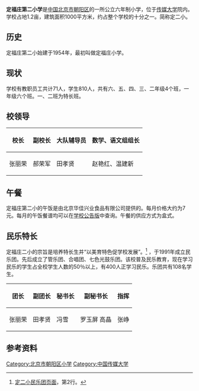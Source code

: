 {{refimprove|time=2019-02-01T11:04:53+00:00}}
'''定福庄第二小学'''是[[中国|中国]][[北京市|北京市]][[朝阳区|朝阳区]]的一所公立六年制小学，位于[[传媒大学|传媒大学]]院内。学校占地1.2亩，建筑面积1000平方米，约占整个学校的十分之一。简称定二小。

== 历史 ==

定福庄第二小始建于1954年，最初叫做定福庄小学。

== 现状 ==

学校有教职员工共计71人，学生810人，共有六、五、四、三、二年级4个班，一年级六个班。一、二班为特长班。

==校领导==
{| class="wikitable"
|-
! 校长 !! 副校长 !! 大队辅导员 !! 数学、语文组组长

|-
| 张丽荣 || 郝荣军 || 田孝贤 || 赵艳红、温建新
|}

== 午餐 ==
定福庄第二小的午饭是由北京华佳兴业食品有限公司提供的。每月价格大约为7元。每月的午饭餐谱均可以在[http://www.dfzex.com/gonggao.aspx 学校公告版]{{Wayback|url=http://www.dfzex.com/gonggao.aspx |date=20120411235715 }}中查询。午餐的供应方式为盒式。

== 民乐特长 ==
定福庄二小的宗旨是培养特长生并“以美育特色促学校发展”。<ref name="测试">[http://www.dfzex.com/in_02.aspx?type=4&parentid=34&dictitemid=34&id=55 定二小民乐团页面]，第2行。</ref> ，于1991年成立民乐团。先后成立了管乐团、合唱团、七色光鼓乐团。该校普及民乐教育，现在学习民乐的学生占全校学生人数的50％以上，有400人正学习民乐。乐团共有108名学生。
{| class="wikitable"
|-
! 团长 !! 副团长 !! 秘书长 !! 副秘书长 !! 指挥
|-
| 张丽荣 || 田孝贤 || 冯雪 || 罗玉屏 高晶 || 张峥
|}

== 参考资料 ==
{{reflist}}

[[Category:北京市朝阳区小学|Category:北京市朝阳区小学]]
[[Category:中国传媒大学|Category:中国传媒大学]]